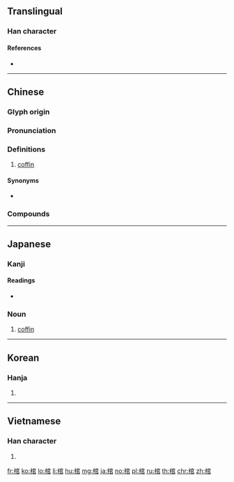 {{character info/new}}
==Translingual==

===Han character===
{{Han char|rn=75|rad=木|as=08|sn=12|four=43977|canj=DJRR|ids=⿰木官}}

====References====
* {{Han ref|kx=0535.040|dkj=14993|dj=0922.230|hdz=21238.090|uh=68FA|ud=26874|bh=B4C3|bd=46275}}

----

==Chinese==
{{zh-forms}}

===Glyph origin===
{{Han etym}}

===Pronunciation===
{{zh-pron
|m=guān,guàn
|c=gun1
|mn=koan/koaⁿ
|mn_note=koan - literary; koaⁿ - vernacular
|mc=y
|oc=y
|ma=
|cat=n
}}

===Definitions===
{{zh-hanzi}}

# [[coffin]]

====Synonyms====
* {{zh-l|棺材}}

===Compounds===
{{zh-der|棺材|棺槨|棺木|封棺|大劈棺|懸棺葬|沒底棺材|棺材瓤子|石棺|棺柩|棺材板|棺材本|瓦棺篆鼎|桐棺三寸|棺材楦子|棺罩|棺材座子|糊假棺|蓋棺論定|金棺|進棺材|老棺材|蓋棺事定}}

----

==Japanese==

===Kanji===
{{ja-kanji|grade=c|rs=木08}}

====Readings====
* {{ja-readings|on=[[かん]] (kan)|kun=[[ひつぎ]] (hitsugi)}}

===Noun===
{{ja-noun|ひつぎ}}

# [[coffin]]

----

==Korean==

===Hanja===
{{ko-hanja|hangeul=관|eumhun=|rv=gwan|mr=kwan|y=kwan}}

# {{defn|lang=ko|sort=木08}}

----

==Vietnamese==

===Han character===
{{vi-readings|rs=木08|hanviet=quan}}

# {{defn|lang=vi|sort=木08}}

[[fr:棺]]
[[ko:棺]]
[[lo:棺]]
[[li:棺]]
[[hu:棺]]
[[mg:棺]]
[[ja:棺]]
[[no:棺]]
[[pl:棺]]
[[ru:棺]]
[[th:棺]]
[[chr:棺]]
[[zh:棺]]